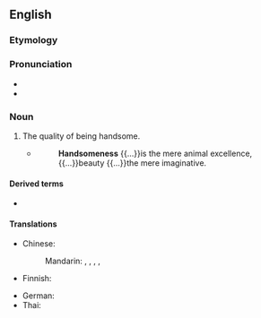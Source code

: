 ==English==

===Etymology===
{{suffix|en|handsome|ness}}

===Pronunciation===
* {{IPA|en|/ˈhænsəmnəs/}}
* {{audio|en|LL-Q1860 (eng)-PerfectSoundWhatever-handsomeness.wav|Audio (CA)}}

===Noun===
{{en-noun|~}}

# The quality of being handsome.
#* {{RQ:Hare Guesses}}
#*: '''Handsomeness''' {{...}}is the mere animal excellence, {{...}}beauty {{...}}the mere imaginative.

====Derived terms====
* {{l|en|unhandsomeness}}

====Translations====
{{trans-top|quality of being handsome}}
* Chinese:
*: Mandarin: {{t+|cmn|帥氣|sc=Hani}}, {{t+|cmn|帅气|tr=shuàiqi|sc=Hani}}, {{t+|cmn|英俊|tr=yīngjùn|sc=Hani}}, {{t+|cmn|俊俏|tr=jùnqiào|sc=Hani}}, {{t+|cmn|漂亮|tr=piàoliang|sc=Hani}}
* Finnish: {{t+|fi|komeus}}
{{trans-mid}}
* German: {{t+|de|Schönheit|f}}
* Thai: {{t+|th|ความหล่อ}}
{{trans-bottom}}